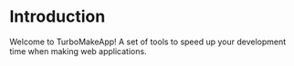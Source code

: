 # Introduction

Welcome to TurboMakeApp! A set of tools to speed up your development time
when making web applications.
